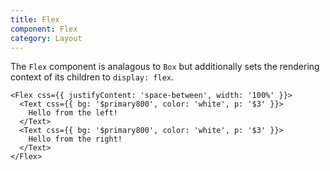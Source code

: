 ```yaml
---
title: Flex
component: Flex
category: Layout
---
```


The `Flex` component is analagous to `Box` but additionally sets the rendering context of its children to `display: flex`.

```tsx preview
<Flex css={{ justifyContent: 'space-between', width: '100%' }}>
  <Text css={{ bg: '$primary800', color: 'white', p: '$3' }}>
    Hello from the left!
  </Text>
  <Text css={{ bg: '$primary800', color: 'white', p: '$3' }}>
    Hello from the right!
  </Text>
</Flex>
```
